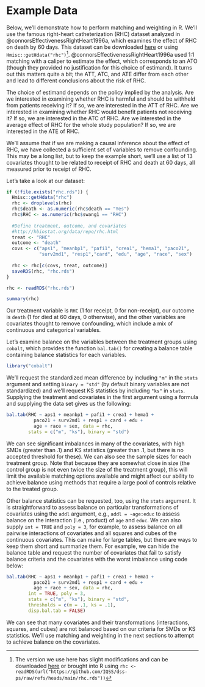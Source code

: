 # Example Data {#sec-example}

Below, we'll demonstrate how to perform matching and weighting in R. We'll use the famous right-heart catheterization (RHC) dataset analyzed in @connorsEffectivenessRightHeart1996a, which examines the effect of RHC on death by 60 days. This dataset can be downloaded [here](https://hbiostat.org/data/) or using `Hmisc::getHdata("rhc")`[^example-1]. @connorsEffectivenessRightHeart1996a used 1:1 matching with a caliper to estimate the effect, which corresponds to an ATO (though they provided no justification for this choice of estimand). It turns out this matters quite a bit; the ATT, ATC, and ATE differ from each other and lead to different conclusions about the risk of RHC.

[^example-1]: The version we use here has slight modifications and can be downloaded [here](https://github.com/IQSS/dss-ps/blob/main/rhc.rds) or brought into R using `rhc <- readRDS(url("https://github.com/IQSS/dss-ps/raw/refs/heads/main/rhc.rds"))`

The choice of estimand depends on the policy implied by the analysis. Are we interested in examining whether RHC is harmful and should be withheld from patients receiving it? If so, we are interested in the ATT of RHC. Are we interested in examining whether RHC would benefit patients not receiving it? If so, we are interested in the ATC of RHC. Are we interested in the average effect of RHC for the whole study population? If so, we are interested in the ATE of RHC.

We'll assume that if we are making a causal inference about the effect of RHC, we have collected a sufficient set of variables to remove confounding. This may be a long list, but to keep the example short, we'll use a list of 13 covariates thought to be related to receipt of RHC and death at 60 days, all measured prior to receipt of RHC.

Let's take a look at our dataset:

```r
if (!file.exists("rhc.rds")) {
  Hmisc::getHdata("rhc")
  rhc <- droplevels(rhc)
  rhc$death <- as.numeric(rhc$death == "Yes")
  rhc$RHC <- as.numeric(rhc$swang1 == "RHC")
  
  #Define treatment, outcome, and covariates
  #http://hbiostat.org/data/repo/rhc.html
  treat <- "RHC"
  outcome <- "death"
  covs <- c("aps1", "meanbp1", "pafi1", "crea1", "hema1", "paco21",
            "surv2md1", "resp1","card", "edu", "age", "race", "sex")
  
  rhc <- rhc[c(covs, treat, outcome)]
  saveRDS(rhc, "rhc.rds")
}

rhc <- readRDS("rhc.rds")
```

```r
summary(rhc)
```

Our treatment variable is `RHC` (1 for receipt, 0 for non-receipt), our outcome is `death` (1 for died at 60 days, 0 otherwise), and the other variables are covariates thought to remove confounding, which include a mix of continuous and categorical variables.

Let's examine balance on the variables between the treatment groups using `cobalt`, which provides the function `bal.tab()` for creating a balance table containing balance statistics for each variables.

```r
library("cobalt")
```

We'll request the standardized mean difference by including `"m"` in the `stats` argument and setting `binary = "std"` (by default binary variables are not standardized) and we'll request KS statistics by including `"ks"` in `stats`. Supplying the treatment and covariates in the first argument using a formula and supplying the data set gives us the following:

```r
bal.tab(RHC ~ aps1 + meanbp1 + pafi1 + crea1 + hema1 +
          paco21 + surv2md1 + resp1 + card + edu +
          age + race + sex, data = rhc,
        stats = c("m", "ks"), binary = "std")
```

We can see significant imbalances in many of the covariates, with high SMDs (greater than .1) and KS statistics (greater than .1, but there is no accepted threshold for these). We can also see the sample sizes for each treatment group. Note that because they are somewhat close in size (the control group is not even twice the size of the treatment group), this will limit the available matching options available and might affect our ability to achieve balance using methods that require a large pool of controls relative to the treated group.

Other balance statistics can be requested, too, using the `stats` argument. It is straightforward to assess balance on particular transformations of covariates using the `addl` argument, e.g., `addl = ~age:educ` to assess balance on the interaction (i.e., product) of `age` and `educ`. We can also supply `int = TRUE` and `poly = 3`, for example, to assess balance on all pairwise interactions of covariates and all squares and cubes of the continuous covariates. This can make for large tables, but there are ways to keep them short and summarize them. For example, we can hide the balance table and request the number of covariates that fail to satisfy balance criteria and the covariates with the worst imbalance using code below:

```r
bal.tab(RHC ~ aps1 + meanbp1 + pafi1 + crea1 + hema1 +
          paco21 + surv2md1 + resp1 + card + edu +
          age + race + sex, data = rhc,
        int = TRUE, poly = 3,
        stats = c("m", "ks"), binary = "std",
        thresholds = c(m = .1, ks = .1),
        disp.bal.tab = FALSE)
```

We can see that many covariates and their transformations (interactions, squares, and cubes) are not balanced based on our criteria for SMDs or KS statistics. We'll use matching and weighting in the next sections to attempt to achieve balance on the covariates.
